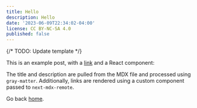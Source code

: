 ```yaml
---
title: Hello
description: Hello
date: '2023-06-09T22:34:02-04:00'
license: CC BY-NC-SA 4.0
published: false
---
```


{/* TODO: Update template */}

This is an example post, with a [link](https://nextjs.org) and a React
component:

<Spline scene="https://prod.spline.design/3iURy3G1ocdsRId3/scene.splinecode" />

The title and description are pulled from the MDX file and processed using
`gray-matter`. Additionally, links are rendered using a custom component passed
to `next-mdx-remote`.

Go back [home](/).
